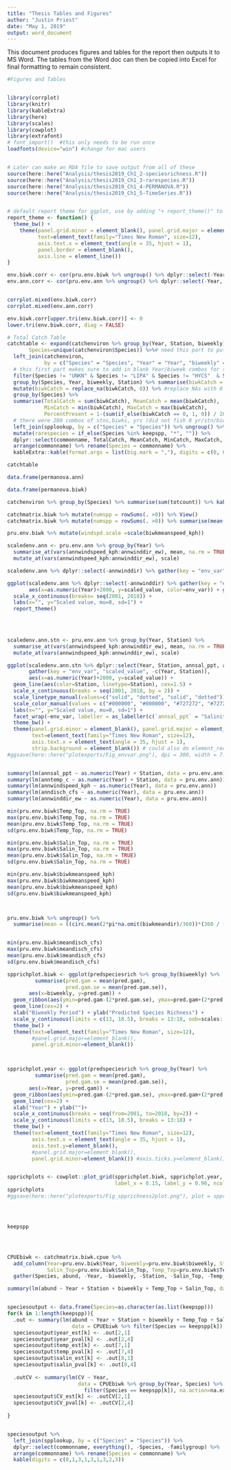 ```yaml
---
title: "Thesis Tables and Figures"
author: "Justin Priest"
date: "May 1, 2019"
output: word_document
---
```

This document produces figures and tables for the report then outputs it to MS Word. 
The tables from the Word doc can then be copied into Excel for final formatting to remain consistent. 


```r
#Figures and Tables


library(corrplot)
library(knitr)
library(kableExtra)
library(here)
library(scales)
library(cowplot)
library(extrafont)
# font_import()  #this only needs to be run once
loadfonts(device="win") #change for mac users


# Later can make an RDA file to save output from all of these
source(here::here("Analysis/thesis2019_Ch1_2-speciesrichness.R"))
source(here::here("Analysis/thesis2019_Ch1_3-rarespecies.R"))
source(here::here("Analysis/thesis2019_Ch1_4-PERMANOVA.R"))
source(here::here("Analysis/thesis2019_Ch1_5-TimeSeries.R"))


# default report theme for ggplot, use by adding "+ report_theme()" to ggplot call
report_theme <- function() {
  theme_bw() + 
    theme(panel.grid.minor = element_blank(), panel.grid.major = element_blank(), 
          text=element_text(family="Times New Roman", size=12), 
          axis.text.x = element_text(angle = 35, hjust = 1),  
          panel.border = element_blank(), 
          axis.line = element_line())
}


```


``` r
env.biwk.corr <- cor(pru.env.biwk %>% ungroup() %>% dplyr::select(-Year, -biweekly, -Station), use = "complete.obs")
env.ann.corr <- cor(pru.env.ann %>% ungroup() %>% dplyr::select(-Year,  -Station), use = "complete.obs")


corrplot.mixed(env.biwk.corr)
corrplot.mixed(env.ann.corr)

env.biwk.corr[upper.tri(env.biwk.corr)] <- 0
lower.tri(env.biwk.corr, diag = FALSE)
```



```r
# Total Catch Table
catchtable <- expand(catchenviron %>% group_by(Year, Station, biweekly),
       Species=unique(catchenviron$Species)) %>%# need this part to put in blank yr/stn/species catches
  left_join(catchenviron, 
            by = c("Species" = "Species", "Year" = "Year", "biweekly" = "biweekly", "Station" = "Station")) %>% 
  # this first part makes sure to add in blank Year/biweek combos for species which are not frequently caught
  filter(Species != "UNKN" & Species != "LIPA" & Species != "HYCS"  & Species != "ELPT") %>%
  group_by(Species, Year, biweekly, Station) %>% summarise(biwkCatch = sum(totcount)) %>% 
  mutate(biwkCatch = replace_na(biwkCatch, 0)) %>% #replace NAs with 0
  group_by(Species) %>% 
  summarise(TotalCatch = sum(biwkCatch), MeanCatch = mean(biwkCatch), 
            MinCatch = min(biwkCatch), MaxCatch = max(biwkCatch),
            PercentPresent = 1-(sum(if_else(biwkCatch == 0, 1, 0)) / 280)) %>% 
  # there were 280 combos of stns,biwks, yrs (did not fish 8 yr/stn/biwks)
  left_join(spplookup, by = c("Species" = "Species")) %>% ungroup() %>% 
  mutate(rarespecies = if_else(Species %in% keepspp, "*", "")) %>%
  dplyr::select(commonname, TotalCatch, MeanCatch, MinCatch, MaxCatch, PercentPresent, rarespecies) %>%
  arrange(commonname) %>% rename(Species = commonname) %>% 
  kableExtra::kable(format.args = list(big.mark = ","), digits = c(0, 0, 0, 0, 1, 3,0))

catchtable 

```


```r


data.frame(permanova.ann)

data.frame(permanova.biwk)

```





```r

catchenviron %>% group_by(Species) %>% summarise(sum(totcount)) %>% kable()

catchmatrix.biwk %>% mutate(numspp = rowSums(. >0)) %>% View()
catchmatrix.biwk %>% mutate(numspp = rowSums(. >0)) %>% summarise(mean(numspp))

pru.env.biwk %>% mutate(windspd.scale =scale(biwkmeanspeed_kph))

scaledenv.ann <- pru.env.ann %>% group_by(Year) %>% 
  summarise_at(vars(annwindspeed_kph:annwinddir_ew), mean, na.rm = TRUE) %>% #annual means, all stns included
  mutate_at(vars(annwindspeed_kph:annwinddir_ew), scale)

scaledenv.ann %>% dplyr::select(-annwinddir) %>% gather(key = "env_var", "scaled_value", -Year)

ggplot(scaledenv.ann %>% dplyr::select(-annwinddir) %>% gather(key = "env_var", "scaled_value", -Year), 
       aes(x=as.numeric(Year)+2000, y=scaled_value, color=env_var)) + geom_line(cex=1.5) +
  scale_x_continuous(breaks= seq(2001, 2018)) +
  labs(x="", y="Scaled value, mu=0, sd=1") + 
  report_theme()
  


  
scaledenv.ann.stn <- pru.env.ann %>% group_by(Year, Station) %>% 
  summarise_at(vars(annwindspeed_kph:annwinddir_ew), mean, na.rm = TRUE) %>% #annual means, all stns included
  mutate_at(vars(annwindspeed_kph:annwinddir_ew), scale)

ggplot(scaledenv.ann.stn %>% dplyr::select(Year, Station, annsal_ppt, anntemp_c) %>% 
       gather(key = "env_var", "scaled_value", -c(Year, Station)), 
       aes(x=as.numeric(Year)+2000, y=scaled_value)) + 
  geom_line(aes(color=Station, linetype=Station), cex=1.5) +
  scale_x_continuous(breaks = seq(2001, 2018, by = 2)) +
  scale_linetype_manual(values=c("solid", "dotted", "solid", "dotted")) +
  scale_color_manual(values = c("#000000", "#000000", "#727272", "#727272")) + 
  labs(x="", y="Scaled value, mu=0, sd=1") +
  facet_wrap(~env_var, labeller = as_labeller(c(`annsal_ppt` = "Salinity", `anntemp_c` = "Water Temperature"))) +
  theme_bw() + 
  theme(panel.grid.minor = element_blank(), panel.grid.major = element_blank(), 
        text=element_text(family="Times New Roman", size=12), 
        axis.text.x = element_text(angle = 35, hjust = 1),
        strip.background = element_blank()) # could also do element_rect(fill="white")
#ggsave(here::here("plotexports/Fig_envvar.png"), dpi = 300, width = 7.5, height = 5)


summary(lm(annsal_ppt ~ as.numeric(Year) + Station, data = pru.env.ann))
summary(lm(anntemp_c ~ as.numeric(Year) + Station, data = pru.env.ann))
summary(lm(annwindspeed_kph ~ as.numeric(Year), data = pru.env.ann))
summary(lm(anndisch_cfs ~ as.numeric(Year), data = pru.env.ann))
summary(lm(annwinddir_ew ~ as.numeric(Year), data = pru.env.ann))


```


```r




min(pru.env.biwk$Temp_Top, na.rm = TRUE)
max(pru.env.biwk$Temp_Top, na.rm = TRUE)
mean(pru.env.biwk$Temp_Top, na.rm = TRUE)
sd(pru.env.biwk$Temp_Top, na.rm = TRUE)

min(pru.env.biwk$Salin_Top, na.rm = TRUE)
max(pru.env.biwk$Salin_Top, na.rm = TRUE)
mean(pru.env.biwk$Salin_Top, na.rm = TRUE)
sd(pru.env.biwk$Salin_Top, na.rm = TRUE)

min(pru.env.biwk$biwkmeanspeed_kph)
max(pru.env.biwk$biwkmeanspeed_kph)
mean(pru.env.biwk$biwkmeanspeed_kph)
sd(pru.env.biwk$biwkmeanspeed_kph)



pru.env.biwk %>% ungroup() %>%
  summarise(mean = ((circ.mean(2*pi*na.omit(biwkmeandir)/360))*(360 / (2*pi))) %%360)


min(pru.env.biwk$meandisch_cfs)
max(pru.env.biwk$meandisch_cfs)
mean(pru.env.biwk$meandisch_cfs)
sd(pru.env.biwk$meandisch_cfs)


```




```r
spprichplot.biwk <- ggplot(predspeciesrich %>% group_by(biweekly) %>% 
         summarise(pred.gam = mean(pred.gam),
                   pred.gam.se = mean(pred.gam.se)), 
       aes(x=biweekly, y=pred.gam)) +
  geom_ribbon(aes(ymin=pred.gam-(2*pred.gam.se), ymax=pred.gam+(2*pred.gam.se)), alpha = 0.3) +
  geom_line(cex=2) +
  xlab("Biweekly Period") + ylab("Predicted Species Richness") +
  scale_y_continuous(limits = c(13, 18.5), breaks = 13:18, oob=scales::rescale_none) +
  theme_bw() +
  theme(text=element_text(family="Times New Roman", size=12),
        #panel.grid.major=element_blank(),
        panel.grid.minor=element_blank())



spprichplot.year <- ggplot(predspeciesrich %>% group_by(Year) %>% 
         summarise(pred.gam = mean(pred.gam),
                   pred.gam.se = mean(pred.gam.se)), 
       aes(x=Year, y=pred.gam)) +
  geom_ribbon(aes(ymin=pred.gam-(2*pred.gam.se), ymax=pred.gam+(2*pred.gam.se)), alpha = 0.3) +
  geom_line(cex=2) + 
  xlab("Year") + ylab("")+ 
  scale_x_continuous(breaks = seq(from=2001, to=2018, by=2)) +
  scale_y_continuous(limits = c(13, 18.5), breaks = 13:18) +
  theme_bw() +
  theme(text=element_text(family="Times New Roman", size=12), 
        axis.text.x = element_text(angle = 35, hjust = 1), 
        axis.text.y=element_blank(),
        #panel.grid.major=element_blank(),
        panel.grid.minor=element_blank()) #axis.ticks.y=element_blank()


spprichplots <- cowplot::plot_grid(spprichplot.biwk, spprichplot.year, labels = c("A", "B"), 
                                   label_x = 0.15, label_y = 0.96, ncol =2, align = 'h')
spprichplots
#ggsave(here::here("plotexports/Fig_spprichness2plot.png"), plot = spprichplots,  width = 6, height = 4, units = "in")





```


```r

keepspp




CPUEbiwk <- catchmatrix.biwk.cpue %>% 
  add_column(Year=pru.env.biwk$Year, biweekly=pru.env.biwk$biweekly, Station=pru.env.biwk$Station, 
             Salin_Top=pru.env.biwk$Salin_Top, Temp_Top=pru.env.biwk$Temp_Top, .before="ARCD") %>%
  gather(Species, abund, -Year, -biweekly, -Station, -Salin_Top, -Temp_Top)

summary(lm(abund ~ Year + Station + biweekly + Temp_Top + Salin_Top, data = CPUEbiwk %>% filter(Species == "ARCD"), na.action=na.exclude))$coef


speciesoutput <- data.frame(Species=as.character(as.list(keepspp)))
for(k in 1:length(keepspp)){
  .out <- summary(lm(abund ~ Year + Station + biweekly + Temp_Top + Salin_Top, 
                     data = CPUEbiwk %>% filter(Species == keepspp[k]), na.action=na.exclude))$coef
  speciesoutput$year_est[k] <- .out[2,1]
  speciesoutput$year_pval[k] <- .out[2,4]
  speciesoutput$temp_est[k] <- .out[7,1]
  speciesoutput$temp_pval[k] <- .out[7,4]
  speciesoutput$salin_est[k] <- .out[8,1]
  speciesoutput$salin_pval[k] <- .out[8,4]
  
  .outCV <- summary(lm(CV ~ Year, 
                       data = CPUEbiwk %>% group_by(Year, Species) %>% summarise(CV = sd(abund)/mean(abund)) %>% 
                         filter(Species == keepspp[k]), na.action=na.exclude))$coef
  speciesoutput$CV_est[k] <- .outCV[2,1]
  speciesoutput$CV_pval[k] <- .outCV[2,4]
  
}


speciesoutput %>% 
  left_join(spplookup, by = c("Species" = "Species")) %>% 
  dplyr::select(commonname, everything(), -Species, -familygroup) %>%
  arrange(commonname) %>% rename(Species = commonname) %>% 
  kable(digits = c(0,1,3,1,3,1,3,2,3))

```

